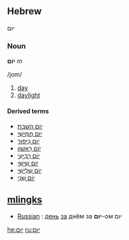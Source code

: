 ==Hebrew==
יום
===Noun===
'''יוֹם''' ''m''

/jom/ 

# [[day]]
# [[daylight]]

====Derived terms====
*[[יום השבת|יוֹם הַשַׁבָּת]]
*[[יום חמישי|יוֹם חֲמִישִׁי]]
*[[יום כיפור|יוֹם כִּיפּוּר]]
*[[יום ראשון|יוֹם רִאשׁוֹן]]
*[[יום רביעי|יוֹם רְבִיעִי]]
*[[יום שישי|יוֹם שִׁישִּׁי]]
*[[יום שלישי|יוֹם שְׁלִישִׁי]]
*[[יום שני|יוֹם שֵׁנִי]]

==[[mlingk]]s==
*[[Russian]] : [[день]] [[за]] днём за '''יום'''-ом יום

[[he:יום]]
[[ru:יום]]